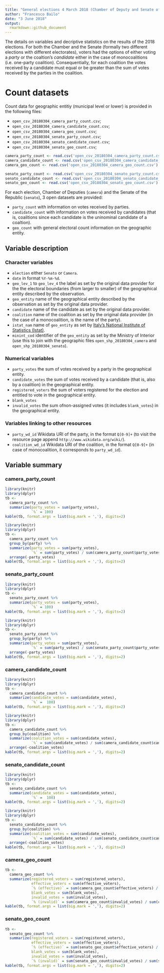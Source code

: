 ```yaml
---
title: "General elections 4 March 2018 (Chamber of Deputy and Senate of the Republic)"
author: "Francesco Bailo"
date: "3 June 2018"
output: 
  rmarkdown::github_document
---
```


The details on variables and decriptive statistics on the results of the 2018 elections. For both the Chamber and the Senate (formally two different elections with different electorates), voters had the options of either voting a *party* or the coaltion's *candidate* either in the case of monocoalitions (i.e. one-party coalition). Consequentially, for each coalition the votes received by a candidate must equal or be greater than the sum of votes received by the parties in the coalition. 

# Count datasets

Count data for geographic entitiy (municipal level or lower) is provided in the following files:

* `open_csv_20180304_camera_party_count.csv`;
* `open_csv_20180304_camera_candidate_count.csv`;
* `open_csv_20180304_camera_geo_count.csv`;
* `open_csv_20180304_senato_party_count.csv`;
* `open_csv_20180304_senato_candidate_count.csv`;
* `open_csv_20180304_senato_geo_count.csv`;

```r
camera_party_count <- read.csv('open_csv_20180304_camera_party_count.csv')
camera_candidate_count <- read.csv('open_csv_20180304_camera_candidate_count.csv')
camera_geo_count <- read.csv('open_csv_20180304_camera_geo_count.csv')

senato_party_count <- read.csv('open_csv_20180304_senato_party_count.csv')
senato_candidate_count <- read.csv('open_csv_20180304_senato_candidate_count.csv')
senato_geo_count <- read.csv('open_csv_20180304_senato_geo_count.csv')
```

For each election, Chamber of Deputies (`camera`) and the Senate of the Republic (`senato`), 3 open datasets are provided: 

* `party_count` with information on votes received by parties.
* `candidate_count` with information on votes received by candidates (that is, coalitions since each candidate is the uninominal candidate of a coaltion).
* `geo_count` with general electoral count information on the geographic entity.  

## Variable description

### Character variables
* `election` either `Senato` or `Camera`.
* `date` in format `%Y-%m-%d`.
* `geo_lev_1` to `geo_lev_4` the label as set by the original data provider for the the electoral boundaries (from larger to smaller) of the geographical entity described by the observation.
* `geo_entity` name of the geographical entity described by the observation as set by the original data provider.
* `candidate` name of the candidate as set by the original data provider.
* `coalition` name of the coalition as set by the original data provider (in the case of a monocoalition, is the name of the party).
* `istat_nam` name of `geo_entity` as set by [Italy's National Institute of Statistics (Istat)](https://en.wikipedia.org/wiki/National_Institute_of_Statistics_(Italy)). 
* `minint_cod` identifier of the `geo_entity` as set by the Ministry of Interior (use this to join with the geographic files `open_shp_20180304_camera` and `open_shp_20180304_senato`). 

### Numerical variables
* `party_votes` the sum of votes received by a party in the geographical entity.
* `candidate_votes` the sum of votes received by a candidate (that is, also by a coalition) in the geographical entity.
* `registered_voters` the sum of voters registered for the election and entitled to vote in the geographical entity.
* `blank_votes`
* `invalid_votes` the sum ofnon-assigned votes (it includes `blank_votes`) in the geographical entity.

### Variables linking to other resources
* `party_wd_id` Wikidata URI of the party, in the format `Q[0-9]+` (to visit the resource page append `http://www.wikidata.org/wiki/`).
* `coalition_wd_id`  Wikidata URI of the coalition, in the format `Q[0-9]+` (in case of monocoalition, it corresponds to `party_wd_id`).

## Variable summary

### camera_party_count

```r
library(knitr)
library(dplyr)
tb <- 
  camera_party_count %>%
  summarize(party_votes = sum(party_votes),
            `%` = 100)
kable(tb, format.args = list(big.mark = ','), digits=2)
```

```r
library(knitr)
library(dplyr)
tb <- 
  camera_party_count %>%
  group_by(party) %>%
  summarize(party_votes = sum(party_votes),
            `%` = sum(party_votes) / sum(camera_party_count$party_votes) * 100) %>%
  arrange(-party_votes)
kable(tb, format.args = list(big.mark = ','), digits=2)
```

### senato_party_count

```r
library(knitr)
library(dplyr)
tb <- 
  senato_party_count %>%
  summarize(party_votes = sum(party_votes),
            `%` = 100)
kable(tb, format.args = list(big.mark = ','), digits=2)
```

```r
library(knitr)
library(dplyr)
tb <- 
  senato_party_count %>%
  group_by(party) %>%
  summarize(party_votes = sum(party_votes),
            `%` = sum(party_votes) / sum(senato_party_count$party_votes) * 100) %>%
  arrange(-party_votes)
kable(tb, format.args = list(big.mark = ','), digits=2)
```


### camera_candidate_count

```r
library(knitr)
library(dplyr)
tb <- 
  camera_candidate_count %>%
  summarize(candidate_votes = sum(candidate_votes),
            `%` =  100)
kable(tb, format.args = list(big.mark = ','), digits=2)
```

```r
library(knitr)
library(dplyr)
tb <- 
  camera_candidate_count %>%
  group_by(coalition) %>%
  summarize(coalition_votes = sum(candidate_votes),
            `%` = sum(candidate_votes) / sum(camera_candidate_count$candidate_votes) * 100) %>%
  arrange(-coalition_votes)
kable(tb, format.args = list(big.mark = ','), digits=2)
```

### senato_candidate_count

```r
library(knitr)
library(dplyr)
tb <- 
  senato_candidate_count %>%
  summarize(candidate_votes = sum(candidate_votes),
            `%` =  100)
kable(tb, format.args = list(big.mark = ','), digits=2)
```

```r
library(knitr)
library(dplyr)
tb <- 
  senato_candidate_count %>%
  group_by(coalition) %>%
  summarize(coalition_votes = sum(candidate_votes),
            `%` = sum(candidate_votes) / sum(senato_candidate_count$candidate_votes) * 100) %>%
  arrange(-coalition_votes)
kable(tb, format.args = list(big.mark = ','), digits=2)
```

### camera_geo_count

```r
tb <-
  camera_geo_count %>%
  summarize(registered_voters = sum(registered_voters),
            effective_voters = sum(effective_voters),
            `% (effective)` = sum(camera_geo_count$effective_voters) / sum(camera_geo_count$registered_voters) * 100,
            blank_votes = sum(blank_votes),
            invalid_votes = sum(invalid_votes), 
            `% (invalid)` = sum(camera_geo_count$invalid_votes) / sum(camera_geo_count$effective_voters) * 100)
kable(tb, format.args = list(big.mark = ','), digits=2)

```

### senato_geo_count

```r
tb <-
  senato_geo_count %>%
  summarize(registered_voters = sum(registered_voters),
            effective_voters = sum(effective_voters),
            `% (effective)` = sum(senato_geo_count$effective_voters) / sum(senato_geo_count$registered_voters) * 100,
            blank_votes = sum(blank_votes),
            invalid_votes = sum(invalid_votes), 
            `% (invalid)` = sum(senato_geo_count$invalid_votes) / sum(senato_geo_count$effective_voters) * 100)
kable(tb, format.args = list(big.mark = ','), digits=2)

```


